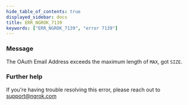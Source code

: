 ```yaml
---
hide_table_of_contents: true
displayed_sidebar: docs
title: ERR_NGROK_7139
keywords: ["ERR_NGROK_7139", "error 7139"]
---
```


### Message

The OAuth Email Address exceeds the maximum length of `MAX`, got `SIZE`.

### Further help

If you're having trouble resolving this error, please reach out to [support@ngrok.com](mailto:support@ngrok.com?subject=Help%20with%20ERR_NGROK_7139)

